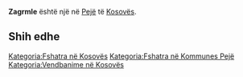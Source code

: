 {{Fshat në 
 | Emri                = Zagrmle
 | EmriAlt                = 
 | NAME_SHORT_FORM=      
 | NAME_GENERIC=      
 | NAME_SORT_NAME_RO=      ZAGRMLE
 | FULL_NAME_RO = Zagrmle
 | FULL_NAME_ND_RO=Zagrmle
 | SORT_NAME_RG=ZAGRMLE
 | FULL_NAME_RG=Zagrmle
 | FULL_NAME_ND_RG=Zagrmle
 | SRP_NAME_SHORT_FORM=      
 | SRP_NAME_GENERIC=      
 | SRP_NAME_SORT_NAME_RO=      
 | SRP_FULL_NAME_RO = 
 | SRP_FULL_NAME_ND_RO=
 | SRP_SORT_NAME_RG=
 | SRP_FULL_NAME_RG=
 | SRP_FULL_NAME_ND_RG=
 | Emri (Rasa dhanore) = 
 | Figura              = 
 | Shteti              = Kosovo
 | Komuna              = Pejë
 | Kodi postar         = 
 | Sipërfaqja          = 

 | Popullsia           = 

 | Regj. i popullsisë  = 
 | Dend. e popullsisë  = 
 | Faqja zyrtare       = 
 <!--- Koordinatat ----> 
 | Gjerësia            = 42.615833
 | Gjatësia            = 20.283889
 | Lartësia            = 
}}
'''Zagrmle''' është një [[]] në [[Pejë]] të [[Kosovës]].

<!-- == Gjeografia == -->
<!-- == Historia == -->
<!-- == Demografia == -->
== Shih edhe ==
{{Komuna Pejë}}
{{Kosovo-Administrata-Cung}}

[[Kategoria:Fshatra në Kosovës]]
[[Kategoria:Fshatra në Kommunes Pejë]]
[[Kategoria:Vendbanime në Kosovës]]